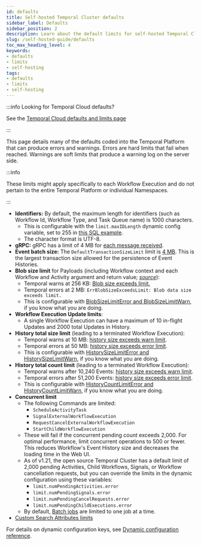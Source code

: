 ```yaml
---
id: defaults
title: Self-hosted Temporal Cluster defaults
sidebar_label: Defaults
sidebar_position: 2
description: Learn about the default limits for self-hosted Temporal Clusters.
slug: /self-hosted-guide/defaults
toc_max_heading_level: 4
keywords:
- defaults
- limits
- self-hosting
tags:
- defaults
- limits
- self-hosting
---
```



:::info Looking for Temporal Cloud defaults?

See the [Temporal Cloud defaults and limits page](/cloud/limits)

:::

This page details many of the defaults coded into the Temporal Platform that can produce errors and warnings.
Errors are hard limits that fail when reached.
Warnings are soft limits that produce a warning log on the server side.

:::info

These limits might apply specifically to each Workflow Execution and do not pertain to the entire Temporal Platform or individual Namespaces.

:::

- **Identifiers:** By default, the maximum length for identifiers (such as Workflow Id, Workflow Type, and Task Queue name) is 1000 characters.
  - This is configurable with the `limit.maxIDLength` dynamic config variable, set to 255 in [this SQL example](https://github.com/temporalio/docker-compose/blob/93d382ef9133e4cde8ce311de5153cd0cc9fbd0c/dynamicconfig/development-sql.yaml#L1-L2).
  - The character format is UTF-8.
- **gRPC:** gRPC has a limit of 4 MB for [each message received](https://github.com/grpc/grpc/blob/v1.36.2/include/grpc/impl/codegen/grpc_types.h#L466).
- **Event batch size:** The `DefaultTransactionSizeLimit` limit is [4 MB](https://github.com/temporalio/temporal/pull/1363).
  This is the largest transaction size allowed for the persistence of Event Histories.
- **Blob size limit** for Payloads (including Workflow context and each Workflow and Activity argument and return value; _[source](https://github.com/temporalio/temporal/blob/v1.7.0/service/frontend/service.go#L133-L134)_):
  - Temporal warns at 256 KB: [Blob size exceeds limit.](https://github.com/temporalio/temporal/blob/fee1c43823699e90b330680a8efeb9d8dbee8cf3/common/util.go#L568)
  - Temporal errors at 2 MB: `ErrBlobSizeExceedsLimit: Blob data size exceeds limit.`
  - This is configurable with [BlobSizeLimitError and BlobSizeLimitWarn](https://github.com/temporalio/temporal/blob/v1.7.0/service/history/configs/config.go#L378-L379), if you know what you are doing.
- **Workflow Execution Update limits**:
  - A single Workflow Execution can have a maximum of 10 in-flight Updates and 2000 total Updates in History. 
- **History total size limit** (leading to a terminated Workflow Execution):
  - Temporal warns at 10 MB: [history size exceeds warn limit](https://github.com/temporalio/temporal/blob/v1.7.0/service/history/workflowExecutionContext.go#L1238).
  - Temporal errors at 50 MB: [history size exceeds error limit](https://github.com/temporalio/temporal/blob/v1.7.0/service/history/workflowExecutionContext.go#L1204).
  - This is configurable with [HistorySizeLimitError and HistorySizeLimitWarn](https://github.com/temporalio/temporal/blob/v1.7.0/service/history/configs/config.go#L380-L381), if you know what you are doing.
- **History total count limit** (leading to a terminated Workflow Execution):
  - Temporal warns after 10,240 Events: [history size exceeds warn limit](https://github.com/temporalio/temporal/blob/v1.7.0/service/history/workflowExecutionContext.go#L1238).
  - Temporal errors after 51,200 Events: [history size exceeds error limit](https://github.com/temporalio/temporal/blob/v1.7.0/service/history/workflowExecutionContext.go#L1204).
  - This is configurable with [HistoryCountLimitError and HistoryCountLimitWarn](https://github.com/temporalio/temporal/blob/v1.7.0/service/history/configs/config.go#L382-L383), if you know what you are doing.
- **Concurrent limit**
  - The following Commands are limited:
    - `ScheduleActivityTask`
    - `SignalExternalWorkflowExecution`
    - `RequestCancelExternalWorkflowExecution`
    - `StartChildWorkflowExecution`
  - These will fail if the concurrent pending count exceeds 2,000.
    For optimal performance, limit concurrent operations to 500 or fewer.
    This reduces Workflow's Event History size and decreases the loading time in the Web UI.
  - As of v1.21, the open source Temporal Cluster has a default limit of 2,000 pending Activities, Child Workflows, Signals, or Workflow cancellation requests, but you can override the limits in the dynamic configuration using these variables:
    - `limit.numPendingActivities.error`
    - `limit.numPendingSignals.error`
    - `limit.numPendingCancelRequests.error`
    - `limit.numPendingChildExecutions.error`
  - By default, [Batch jobs](/cli/batch) are limited to one job at a time.
- [Custom Search Attributes limits](/visibility#custom-search-attributes-limits)

For details on dynamic configuration keys, see [Dynamic configuration reference](/references/dynamic-configuration).

